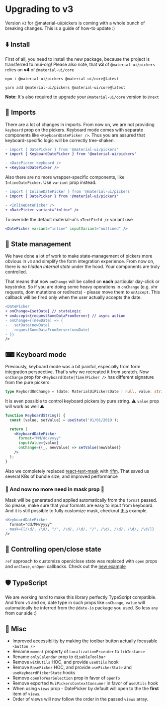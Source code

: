 
<PageMeta title="Updating to v3" />

# Upgrading to v3

Version `v3` for @material-ui/pickers is coming with a whole bunch of breaking changes. This is a guide of how-to update :)

<Ad />

## ⬇️ Install

First of all, you need to install the new package, because the project is transferred to mui-org!
Please also note, that **v3** of `@material-ui/pickers` relies on **v4** of `@material-ui/core`

```
npm i @material-ui/pickers @material-ui/core@latest

yarn add @material-ui/pickers @material-ui/core@latest
```

**Note**: It's also required to upgrade your `@material-ui/core` version to `@next`

## 🌚 Imports

There are a lot of changes in imports. From now on, we are not providing `keyboard` prop on the pickers.
Keyboard mode comes with separate components like `<KeyboardDatePicker />`.
Thus you are assured that keyboard-specific logic will be correctly tree-shaken.

```diff
- import { DatePicker } from '@material-ui/pickers'
+ import { KeyboardDatePicker } from '@material-ui/pickers'

- <DatePicker keyboard />
+ <KeyboardDatePicker />
```

Also there are no more wrapper-specific components, like `InlineDatePicker`. Use `variant` prop instead.

```diff
- import { InlineDatePicker } from '@material-ui/pickers'
+ import { DatePicker } from '@material-ui/pickers'

- <InlineDatePicker />
+ <DatePicker variant="inline" />
```

To override the default material-ui's `<TextField />` variant use

```jsx
<DatePicker variant="inline" inputVariant="outlined" />
```

## 💪 State management

We have done a lot of work to make state-management of pickers more obvious in `v3` and simplify the form integration experience.
From now on, there is _no hidden internal state_ under the hood. Your components are truly controlled.

That means that now `onChange` will be called on **each** particular day-click or keystroke.
So if you are doing some heavy operations in `onChange` (e.g. xhr requests, dom mutations or redirects) -
please move them to `onAccept`. This callback will be fired only when the user actually accepts the date.

```diff
<DatePicker
+ onChange={setDate} // stateLogic
+ onAccept={requestSomeDataFromServer} // async action
- onChange={(newDate) => {
-   setDate(newDate)
-   requestSomeDataFromServer(newDate)
- }}
/>
```

## ⌨ Keyboard mode

Previously, keyboard mode was a bit painful, especially from form integration perspective.
That's why we recreated it from scratch.
Now `onChange` prop for `<Keyboard(Date|Time)Picker />` has different signature from the pure pickers:

```ts
type KeybordOnChange = (date: MaterialUiPickersDate | null, value: string | undefined) => void;
```

It is even possible to control keyboard pickers by pure string. ⚠️ `value` prop will work as well ⚠️

```jsx
function KeyboardString() {
  const [value, setValue] = useState('01/01/2019');

  return (
    <KeyboardDatePicker
      format="MM/dd/yyyy"
      inputValue={value}
      onChange={(_, newValue) => setValue(newValue)}
    />
  );
}
```

Also we completely replaced [react-text-mask](https://www.npmjs.com/package/react-text-mask) with [rifm](https://github.com/istarkov/rifm).
That saved us several KBs of bundle size, and improved performance

### 🎉 And now no more need in mask prop 🎉

Mask will be generated and applied automatically from the `format` passed.
So please, make sure that your formats are easy to input from keyboard.
And it is still possible to fully customize mask, checkout [this](/api/timepicker#keyboard-input) example.

```diff
<KeyboardDatePicker
  format="dd/MM/yyyy"
- mask={[/\d/, /\d/, "/", /\d/, /\d/, "/", /\d/, /\d/, /\d/, /\d/]}
/>
```

## 🚪 Controlling open/close state

`ref` approach to customize open/close state was replaced with `open` props and `onClose`, `onOpen` callbacks.
Check out the [new example](/guides/controlling-programmatically)

## 🛡 TypeScript

We are working hard to make this library perfectly TypeScript compatible.
And from `v3` and on, date type in such props like `onChange`, `value` will automatically be inferred from the `@date-io` package you used.
So less `any` from our side :)

## 🙈 Misc

- Improved accessibility by making the toolbar button actually focusable `<button />`
- Rename `moment` property of `LocalizationProvider` to `libInstance`
- Rename `onlyCalendar` prop to `disableToolbar`
- Remove `withUtils` HOC, and provide `useUtils` hook
- Remove `BasePicker` HOC, and provide `usePickerState` and `useKeyboardPickerState` hooks
- Remove `openToYearSelection` prop in favor of `openTo`
- Remove exported `MuiPickersContextConsumer` in favor of `useUtils` hook
- When using `views` prop - DatePicker by default will open to the the **first** item of `views`.
- Order of views will now follow the order in the passed `views` array.
